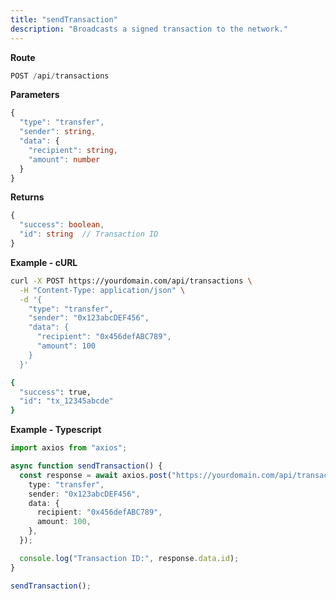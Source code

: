 ```yaml
---
title: "sendTransaction"
description: "Broadcasts a signed transaction to the network."
---
```


**Route**
```typescript
POST /api/transactions
```

**Parameters**
```typescript
{
  "type": "transfer",
  "sender": string,
  "data": {
    "recipient": string,
    "amount": number
  }
}
```

**Returns**
```typescript
{
  "success": boolean,
  "id": string  // Transaction ID
}
```

**Example - cURL**
```bash
curl -X POST https://yourdomain.com/api/transactions \
  -H "Content-Type: application/json" \
  -d '{
    "type": "transfer",
    "sender": "0x123abcDEF456",
    "data": {
      "recipient": "0x456defABC789",
      "amount": 100
    }
  }'

{
  "success": true,
  "id": "tx_12345abcde"
}
```

**Example - Typescript**
```typescript
import axios from "axios";

async function sendTransaction() {
  const response = await axios.post("https://yourdomain.com/api/transactions", {
    type: "transfer",
    sender: "0x123abcDEF456",
    data: {
      recipient: "0x456defABC789",
      amount: 100,
    },
  });

  console.log("Transaction ID:", response.data.id);
}

sendTransaction();
```